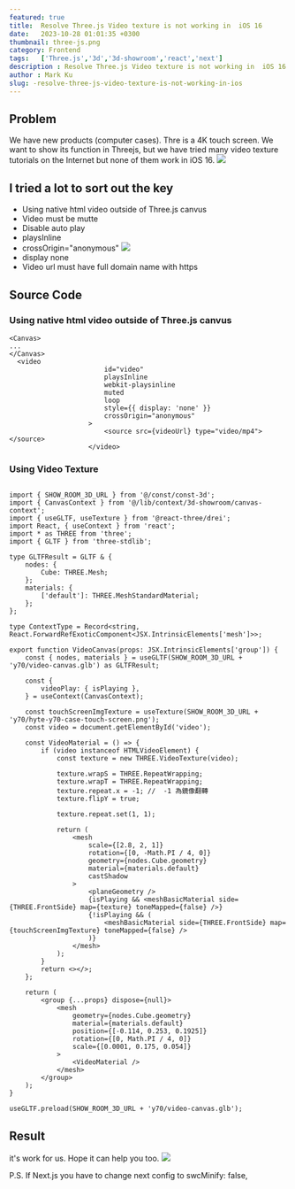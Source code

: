```yaml
---
featured: true
title:  Resolve Three.js Video texture is not working in  iOS 16 
date:   2023-10-28 01:01:35 +0300
thumbnail: three-js.png
category: Frontend
tags:   ['Three.js','3d','3d-showroom','react','next']
description : Resolve Three.js Video texture is not working in  iOS 16 
author : Mark Ku
slug: -resolve-three-js-video-texture-is-not-working-in-ios
---
```

## Problem 
We have new products (computer cases). Thre is a 4K touch screen. We want to show its function in Threejs, but we have tried many video texture tutorials on the Internet but none of them work in iOS 16.
![](1.png)  

## I tried a lot to sort out the key 
* Using native html video outside of Three.js canvus
* Video must be mutte
* Disable auto play 
* playsInline
* crossOrigin="anonymous"
![](https://hackmd.io/_uploads/BkAKvrcfT.png)
* display none 
* Video url must have full domain name with https

## Source Code
### Using native html video outside of Three.js canvus
```
<Canvas>
...
</Canvas>
  <video
                        id="video"
                        playsInline
                        webkit-playsinline
                        muted
                        loop
                        style={{ display: 'none' }}
                        crossOrigin="anonymous"
                    >
                        <source src={videoUrl} type="video/mp4"></source>
                    </video>
```
### Using Video Texture 
```

import { SHOW_ROOM_3D_URL } from '@/const/const-3d';
import { CanvasContext } from '@/lib/context/3d-showroom/canvas-context';
import { useGLTF, useTexture } from '@react-three/drei';
import React, { useContext } from 'react';
import * as THREE from 'three';
import { GLTF } from 'three-stdlib';

type GLTFResult = GLTF & {
    nodes: {
        Cube: THREE.Mesh;
    };
    materials: {
        ['default']: THREE.MeshStandardMaterial;
    };
};

type ContextType = Record<string, React.ForwardRefExoticComponent<JSX.IntrinsicElements['mesh']>>;

export function VideoCanvas(props: JSX.IntrinsicElements['group']) {
    const { nodes, materials } = useGLTF(SHOW_ROOM_3D_URL + 'y70/video-canvas.glb') as GLTFResult;

    const {
        videoPlay: { isPlaying },
    } = useContext(CanvasContext);

    const touchScreenImgTexture = useTexture(SHOW_ROOM_3D_URL + 'y70/hyte-y70-case-touch-screen.png');
    const video = document.getElementById('video');

    const VideoMaterial = () => {
        if (video instanceof HTMLVideoElement) {
            const texture = new THREE.VideoTexture(video);

            texture.wrapS = THREE.RepeatWrapping;
            texture.wrapT = THREE.RepeatWrapping;
            texture.repeat.x = -1; //  -1 為鏡像翻轉
            texture.flipY = true;

            texture.repeat.set(1, 1);

            return (
                <mesh
                    scale={[2.8, 2, 1]}
                    rotation={[0, -Math.PI / 4, 0]}
                    geometry={nodes.Cube.geometry}
                    material={materials.default}
                    castShadow
                >
                    <planeGeometry />
                    {isPlaying && <meshBasicMaterial side={THREE.FrontSide} map={texture} toneMapped={false} />}
                    {!isPlaying && (
                        <meshBasicMaterial side={THREE.FrontSide} map={touchScreenImgTexture} toneMapped={false} />
                    )}
                </mesh>
            );
        }
        return <></>;
    };

    return (
        <group {...props} dispose={null}>
            <mesh
                geometry={nodes.Cube.geometry}
                material={materials.default}
                position={[-0.114, 0.253, 0.1925]}
                rotation={[0, Math.PI / 4, 0]}
                scale={[0.0001, 0.175, 0.054]}
            >
                <VideoMaterial />
            </mesh>
        </group>
    );
}

useGLTF.preload(SHOW_ROOM_3D_URL + 'y70/video-canvas.glb');
```

## Result 
it's work for us. Hope it can help you too.
![](2.png)  

P.S. If Next.js you have to change next config to swcMinify: false,

